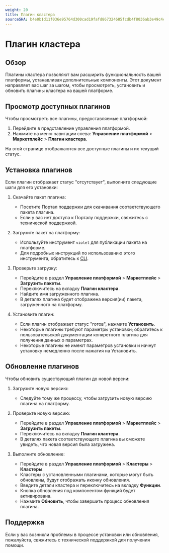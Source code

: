 ```yaml
---
weight: 20
title: Плагин кластера
sourceSHA: b4e0b1d11f036e95764d300cad19fafd867324685fcdb4f8036ab3e49c4c1436
---
```


# Плагин кластера

## Обзор

Плагины кластера позволяют вам расширить функциональность вашей платформы, устанавливая дополнительные компоненты. Этот документ направляет вас шаг за шагом, чтобы просмотреть, установить и обновить плагины кластера на вашей платформе.

## Просмотр доступных плагинов

Чтобы просмотреть все плагины, предоставляемые платформой:

1. Перейдите в представление управления платформой.
2. Нажмите на меню навигации слева: **Управление платформой** > **Маркетплейс** > **Плагин кластера**.

На этой странице отображаются все доступные плагины и их текущий статус.

## Установка плагинов

Если плагин отображает статус "отсутствует", выполните следующие шаги для его установки:

1. Скачайте пакет плагина:
   - Посетите Портал поддержки для скачивания соответствующего пакета плагина.
   - Если у вас нет доступа к Порталу поддержки, свяжитесь с технической поддержкой.

2. Загрузите пакет на платформу:
   - Используйте инструмент `violet` для публикации пакета на платформе.
   - Для подробных инструкций по использованию этого инструмента, обратитесь к [CLI](/ui/cli_tools/index.mdx).

3. Проверьте загрузку:
   - Перейдите в раздел **Управление платформой** > **Маркетплейс** > **Загрузить пакеты**.
   - Переключитесь на вкладку **Плагин кластера**.
   - Найдите имя загруженного плагина.
   - В деталях плагина будет отображена версия(ии) пакета, загруженного на платформу.

4. Установите плагин:
   - Если плагин отображает статус "готов", нажмите **Установить**.
   - Некоторые плагины требуют параметры установки; обратитесь к пользовательской документации конкретного плагина для получения данных о параметрах.
   - Некоторые плагины не имеют параметров установки и начнут установку немедленно после нажатия на Установить.

## Обновление плагинов

Чтобы обновить существующий плагин до новой версии:

1. Загрузите новую версию:
   - Следуйте тому же процессу, чтобы загрузить новую версию плагина на платформу.

2. Проверьте новую версию:
   - Перейдите в раздел **Управление платформой** > **Маркетплейс** > **Загрузить пакеты**.
   - Переключитесь на вкладку **Плагин кластера**.
   - В деталях пакета соответствующего плагина вы сможете увидеть, что новая версия была загружена.

3. Выполните обновление:
   - Перейдите в раздел **Управление платформой** > **Кластеры** > **Кластеры**.
   - Кластеры с установленными плагинами, которые могут быть обновлены, будут отображать иконку обновления.
   - Введите детали кластера и переключитесь на вкладку **Функции**.
   - Кнопка обновления под компонентом функций будет активирована.
   - Нажмите **Обновить**, чтобы завершить процесс обновления плагина.

## Поддержка

Если у вас возникли проблемы в процессе установки или обновления, пожалуйста, свяжитесь с технической поддержкой для получения помощи.
